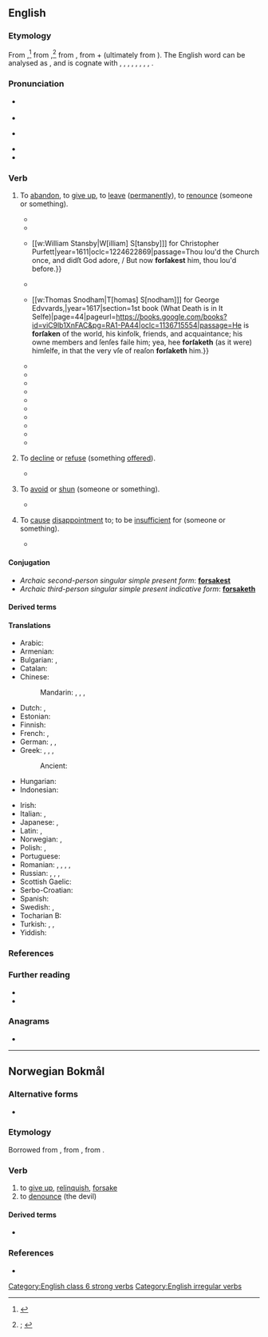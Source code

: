 ==English==
{{was wotd|2021|February|9}}

===Etymology===
{{root|en|ine-pro|*seh₂g-}}
From {{inh|en|enm|forsaken|t=to abandon, desert, repudiate, withdraw allegiance from; to deny, reject, shun; to betray; to divorce (a spouse); to disown; to be false to (one's nature, vows, etc.; to give up, renounce, surrender; to discard; to omit; to decline, refuse, reject; to avoid, escape; to cease, desist; to evade, neglect; to contradict, refute; to depart, leave; to become detached, separate}}{{nb...|forsak, forsake, fursake, (Southern England) vorsake|otherforms=1}},<ref>{{R:MED Online|entry=forsāken|pos=v|id=MED17117}}</ref> from {{inh|en|ang|forsacan|t=to oppose; to give up, renounce; to decline, refuse}},<ref>{{R:OED Online|pos=v|id=73585|date=1897|nodot=1}}; {{R:Lexico|pos=v}}</ref> from {{inh|en|gmw-pro|*frasakan|t=to forsake, renounce}}, from {{der|en|gem-pro|*fra-|pos={{glossary|prefix}} meaning ‘away, off’}} + {{m|gem-pro|*sakaną|t=to charge; to dispute}} (ultimately from {{der|en|ine-pro|*seh₂g-|t=to seek out}}). The English word can be analysed as {{prefix|en|for|sake}}, and is cognate with {{cog|stq|ferseeke|t=to deny, refuse}}, {{cog|fy|fersaakje}}, {{cog|nl|verzaken|t=to renounce, forsake}}, {{cog|gmh|versachen|t=to deny}}, {{cog|da|forsage|t=to give up}}, {{cog|sv|försaka|t=to be without, give up}}, {{cog|no|forsake|t=to give up, renounce}}, {{cog|got|𐍃𐌰𐌺𐌰𐌽|t=to quarrel; to rebuke}}, .

===Pronunciation===
* {{a|RP}} {{IPA|en|/fɔːˈseɪk/|/fə-/}}
* {{audio|en|LL-Q1860 (eng)-Vealhurl-forsake.wav|Audio (RP)}}
* {{a|GA}} {{IPA|en|/fɔɹˈseɪk/}}
* {{rhymes|en|eɪk|s=2}}
* {{hyphenation|en|for|sake}}

===Verb===
{{en-verb|forsakes|forsaking|forsook|forsaken}}

# {{lb|en|transitive}} To [[abandon#Verb|abandon]], to [[give up]], to [[leave#Verb|leave]] ([[permanently]]), to [[renounce]] (someone or something).
#* {{RQ:Book of Common Prayer|chapter=Of the Administracion of Publyke Baptisme to be Used in the Churche|url=https://archive.org/details/bookeofcommonpra00chur_1/page/n311/mode/1up|passage=Doeſt thou '''forſake''' the deuill and all his workes? / Aunſwere. I '''forſake''' them.}}
#* {{RQ:Shakespeare Lucrece|page=16|passage=Such hazard now muſt doting {{smallcaps|Tarqvin}} make, / Pawning his honor to obtaine his luſt, / And for himſelfe, himſelfe he muſt '''forſake'''.}}
#* {{quote-book|en|author=Richard Brathwayte [''i.e.'', {{w|Richard Brathwait}}]|chapter=The Third Sonet|chapterurl=https://books.google.com/books?id=OhQzAQAAMAAJ&pg=PP97|title=The Golden Fleece.{{nb...|VVhereto bee Annexed Two Elogies, Entitled Narcissvs Change. And Æsons Dotage.}}|location=London|publisher={{...|Printed by}} [[w:William Stansby|W[illiam] S[tansby]]] for Christopher Purfett{{nb...|dwelling in Holborne, neer Staple Inne.}}|year=1611|oclc=1224622869|passage=Thou lou'd the Church once, and didſt God adore, / But now '''forſakest''' him, thou lou'd before.}}
#* {{RQ:King James Version|Matthew|27|46|page=1255|column=1|passage=And about the ninth houre, [[w:Jesus|Jeſus]] cried with a loud voyce, ſaying, ''Eli, Eli, lamaſabachthani'', that is to ſay, My God, my God, why haſt thou '''forſaken''' mee?}}
#* {{quote-book|en|author=John Moore|chapter=Of the Miserable Life, and Wretched State of Man, by the Meanes of Sinne and Death|title=A Mappe of Mans Mortalitie.{{nb...|Clearely Manifesting the Originall of Death, with the Nature, Fruits, and Effects thereof, both to the Vnregenerate, and Elect Children of God. Diuided into Three Bookes, and Published for the Furtherance of the Wise in Practise, the Humbling of the Strong in Conceit, and for the Comfort and Confirmation of Weake Christians, against the Combat of Death, that They may Wisely and Seasonably be Prepared against the Same. Whereunto are Annexed Two Consolatory Sermons, for Afflicted Christians, in Their Greatest Conflicts.}}|location={{...|Printed by}} [[w:Thomas Snodham|T[homas] S[nodham]]] for George Edvvards,{{nb...|and are to be sold at the signe of the Greyhound in Paules Church-yard.}}|year=1617|section=1st book (What Death is in It Selfe)|page=44|pageurl=https://books.google.com/books?id=viC9lb1XnFAC&pg=RA1-PA44|oclc=1136715554|passage=He is '''forſaken''' of the world, his kinfolk, friends, and acquaintance; his owne members and ſenſes faile him; yea, hee '''forſaketh''' (as it were) himſelfe, in that the very vſe of reaſon '''forſaketh''' him.}}
#* {{RQ:Prior Poetical Works|volume=I|poem=Henry and Emma|page=246|passage=Let Prudence yet obſtruct thy venturous way; / And take good heed, what men will think and ſay: / That beauteous Emma vagrant courſes took; / Her father's houſe and civil life '''forſook'''; / That, full of youthful blood, and fond of man; / She to the wood-land with an exile ran.}}
#* {{RQ:Bailey Dictionary|edition=3rd|entry=To ABANDON|noformat=yes|url=https://archive.org/details/universaletymolo00bailuoft/page/n20/mode/1up|passage=To ABANDON [...] to '''forſake''' utterly, to caſt off; to give up ones ſelf wholly to any prevailing Paſſion or Vice.}}
#* {{RQ:Cowper Poems|title=Hope|page=176|passage=That conſcience there performs her proper part, / And writes a doomſday ſentence on his heart; / '''Forſaking''', and '''forſaken''' of all friends, / He now perceives where earthly pleaſure ends, [...]}}
#* {{quote-journal|en|author=Richard Oastler|authorlink=Richard Oastler|journal=The Fleet Papers; Being Letters to {{w|Thomas Thornhill}}, Esq.{{nb...|of Riddlesworth, in the County of Norfolk}}; from Richard Oastler,{{nb...|His Prisoner in the Fleet. With Occasional Communications from Friends.}}|location=London|publisher=W. J. Cleaver,{{nb...|80, Baker Street, Portman Square}}; and John Pavey,{{nb...|47, Holywell Street, Strand.}}|date=29 May 1841|volume=I|issue=22|page=172|pageurl=https://books.google.com/books?id=k804AAAAIAAJ&pg=PA175-IA25|oclc=1206406608|passage=After having opened the flood-gates to free trade, he &#91;{{w|William Huskisson}}&#93; discovered his error; but his nerve '''forsook''' him, and he could not close the gates.}}
#* {{RQ:Rihani Khalid|chapter=|page=36|passage=There may be nothing noble in renouncing one's country, in abandoning one's home, in '''forsaking''' one's people; but is there not something remarkable in this great move one makes?}}
#* {{quote-song|en|lyricist={{w|Ned Washington}}|composer={{w|Dimitri Tiomkin}}|artist={{w|Tex Ritter}}|title={{w|The Ballad of High Noon}}|year=1952|passage=Do not '''forsake''' me, oh my darlin' / You made that promise when we wed / Do not '''forsake''' me, oh my darlin' / Although you're grievin', I can't be leavin' / Until I shoot Frank Miller dead}}
#* {{quote-journal|en|author=H. G. Ellison|author2=P. G. Barlow|title=Journey through France: Part One|magazine=[[w:Modern Railways|Trains Illustrated]]|location=London|publisher={{w|Ian Allan Publishing}}|month=November|year=1961|page=665|issn=0141-9935|oclc=35845948|passage=After the junction at Saincaize the line '''forsakes''' the Loire, which it has followed for many miles, for its great tributary the Allier, and runs through St. Germain-des-Fossés, the junction for St. Etienne, and Vichy to Clermont Ferrand.}}
#* {{quote-av|en|writers={{w|Trey Parker}}; {{w|Matt Stone}}; {{w|Dave Polsky}}|episode=[[w:Damien (South Park)|Damien]]|title={{w|South Park}}|date=4 February 1998|season=1|number=10|passage=''Stan'': You've got to fight, Jesus. / ''Jesus'': Why, what's the point? No one believes in me. Everyone put their money on Satan. My father '''forsaked'''{{sic}} me, the town '''forsaked'''{{sic}} me. I'm completely '''forsook'''.{{sic}}}}
#* {{quote-book|en|author=Alexander F[rank] Skutch|authorlink=Alexander Skutch|chapter=Duty|title=Moral Foundations: An Introduction to Ethics|location=Mount Jackson, Va.|publisher=Axios Press|year=2007|page=447|pageurl=https://books.google.com/books?id=dJEQAQAAIAAJ&pg=PA446|isbn=978-0-9661908-9-2|passage=But whence comes this strange feeling of duty, which goads exceptional individuals to antagonize their neighbors, '''forsake''' peace of mind and bodily comfort, jeopardize their fortunes and their lives—to risk, in short, all those advantages which the careful observance of conventional duties would place more securely in their grasp, by strengthening their position in the social order?}}
#* {{quote-journal|en|author=Helene Cooper|authorlink=Helene Cooper|title=Obama pledges aid to Haiti|newspaper={{w|The New York Times}}|archiveurl=https://web.archive.org/web/20201216064329/https://www.nytimes.com/2010/01/15/us/15prexy.html|archivedate=16 December 2020|location=New York, N.Y.|publisher={{w|The New York Times Company}}|date=14 January 2010|issn=0362-4331|oclc=971436363|passage=Saying he wanted to "speak directly to the people of Haiti," Mr. [[w:Barack Obama|[Barack] Obama]] gave a brief address from the White House that was one of the sharpest displays of emotion of his presidency. "You will not be '''forsaken'''. You will not be forgotten," he said, and stopped to compose himself. "In this, your hour of greatest need, America stands with you."}}
# {{lb|en|transitive|obsolete}} To [[decline#Verb|decline]] or [[refuse#Verb|refuse]] (something [[offer#Verb|offered]]).
#* {{RQ:Dryden Georgics|book=3|page=106|lines=329–330 and 333–336|passage=The youthful Bull muſt wander in the Wood; / Behind the Mountain, or beyond the Flood: / [...] / With two fair Eyes his Miſtreſs burns his Breaſt; / He looks and languiſhes, and leaves his Reſt; / '''Forſakes''' his Food, and pining for the Laſs, / Is joyleſs of the Grove, and ſpurns the growing Graſs.}}
# {{lb|en|transitive|obsolete}} To [[avoid]] or [[shun]] (someone or something).
#* {{RQ:Tusser Good Husbandrie|year=1580|chapter=The Authors Beleefe|stanza=14|page=196|passage=This was that Pascall lambe [''i.e.'', {{w|Jesus}}] whose loue for vs so stood, / That on the mount of Caluerie, for vs did shed his blood: / Where hanging on the Crosse, no shame he did '''forsake''', / Till death giuen him by pearcing speare, an ende of life did make.}}
# {{lb|en|transitive|obsolete}} To [[cause#Verb|cause]] [[disappointment]] to; to be [[insufficient]] for (someone or something).
#* {{RQ:Goldsmith History of the Earth|volume=V|chapter=Of the Humming-bird, and Its Varieties|part=IV (Of Birds of the Sparrow Kind)|page=320|passage=Theſe birds, on the continent of America, continue to flutter the year round; as their food, which is the honey of flowers, never '''forſakes''' them in thoſe warm latitudes where they are found.}}

====Conjugation====
{{en-conj|forsake|forsook|forsaken|forsaking}}
* ''Archaic second-person singular simple present form'': '''[[forsakest]]'''
* ''Archaic third-person singular simple present indicative form'': '''[[forsaketh]]'''

====Derived terms====
{{col3|en
|[[forsaken]] {{qualifier|adjective}}
|forsakenly
|forsakenness
|forsaker
|[[forsaking]] {{qualifier|noun}}
|godforsaken
|godforsakenly
|godforsakenness
|unforsaken
}}

====Translations====
{{trans-top|to abandon, to give up, to leave (permanently), to renounce (someone or something)}}
* Arabic: {{t+|ar|هَجَرَ}}
* Armenian: {{t+|hy|լքել}}
* Bulgarian: {{t+|bg|изоставям}}, {{t+|bg|напускам}}
* Catalan: {{t+|ca|abandonar}}
* Chinese:
*: Mandarin: {{t+|cmn|放棄}}, {{t+|cmn|放弃|tr=fàngqì}}, {{t+|cmn|拋棄}}, {{t+|cmn|抛弃|tr=pāoqì}}
* Dutch: {{t+|nl|verzaken}}, {{t+|nl|opgeven}}
* Estonian: {{t+|et|hülgama}}
* Finnish: {{t+|fi|hylätä}}
* French: {{t+|fr|abandonner}}, {{t+|fr|renoncer}}
* German: {{t+|de|aufgeben}} {{qualifier|transitive}}, {{t+|de|im Stich lassen}}, {{t+|de|verlassen}}
* Greek: {{t+|el|απαρνούμαι}}, {{t+|el|αποκηρύσσω}}, {{t+|el|εγκαταλείπω}}, {{t+|el|παρατώ}}
*: Ancient: {{t|grc|καταλείπω}}
* Hungarian: {{t+|hu|cserben hagy}}
* Indonesian: {{t+|id|menelantarkan}}
{{trans-mid}}
* Irish: {{t|ga|tréig}}
* Italian: {{t+|it|abbandonare}}, {{t+|it|rinunciare}}
* Japanese: {{t|ja|放棄する|tr=hōki-suru}}, {{t+|ja|見捨てる|tr=みすてる, misuteru}}
* Latin: {{t+|la|deserō}}, {{t|la|relinquō}}
* Norwegian: {{t+|nb|forlate}},{{t|nb|forsake}}
* Polish: {{t+|pl|opuścić}}, {{t+|pl|porzucić}}
* Portuguese: {{t+|pt|abandonar}}
* Romanian: {{t+|ro|abandona}}, {{t+|ro|lăsa}}, {{t+|ro|lepăda}}, {{t+|ro|părăsi}}, {{t+|ro|renunța}}
* Russian: {{t+|ru|оста́вить|pf}}, {{t+|ru|оставля́ть|impf}}, {{t+|ru|поки́нуть|pf}}, {{t+|ru|покида́ть|impf}}
* Scottish Gaelic: {{t|gd|trèig}}
* Serbo-Croatian: {{t+|sh|napustiti}}
* Spanish: {{t+|es|abandonar}}
* Swedish: {{t+|sv|försaka}}, {{t+|sv|överge}}
* Tocharian B: {{t|txb|ār-}}
* Turkish: {{t+|tr|bırakmak}}, {{t+|tr|terketmek}}, {{t+|tr|vazgeçmek}}
* Yiddish: {{t|yi|אַוועקוואַרפֿן‎}}
{{trans-bottom}}

===References===
<references/>

===Further reading===
* {{R:Century 1911}}
* {{R:Webster 1913}}

===Anagrams===
* {{anagrams|en|a=aefkors|freakos}}

[[Category:English class 6 strong verbs]]
[[Category:English irregular verbs]]

----

==Norwegian Bokmål==

===Alternative forms===
* {{l|nb|forsage}}

===Etymology===
{{dercat|nb|gem-pro|ine-pro}}
Borrowed from {{bor|nb|nds|vorsaken}}, from {{der|nb|osx|farsakan}}, from {{der|nb|gmw-pro|*frasakan|t=to forsake, renounce}}.

===Verb===
{{head|nb|verb|imperative|forsak|present tense|forsaker|simple past and past participle|forsaka|or|forsaket|present participle|forsakende}}

# to [[give up]], [[relinquish]], [[#English|forsake]]
# to [[denounce]] (the devil)

====Derived terms====
* {{l|nb|forsakelse}}

===References===
* {{R:The Bokmål Dictionary}}
